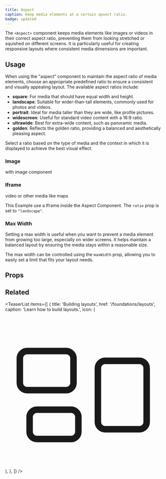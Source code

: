 ```yaml
---
title: Aspect
caption: Keep media elements at a certain apsect ratio.
badge: updated
---
```


The `<Aspect>` component keeps media elements like images or videos in their correct aspect ratio, preventing them from looking stretched or squished on different screens. It is particularly useful for creating responsive layouts where consistent media dimensions are important.

## Usage

When using the "aspect" component to maintain the aspect ratio of media elements, choose an appropriate predefined ratio to ensure a consistent and visually appealing layout. The available aspect ratios include:

- **square**: For media that should have equal width and height.
- **landscape**: Suitable for wider-than-tall elements, commonly used for photos and videos.
- **portrait**: Ideal for media taller than they are wide, like profile pictures.
- **widescreen**: Useful for standard video content with a 16:9 ratio.
- **ultrawide**: Best for extra-wide content, such as panoramic media.
- **golden**: Reflects the golden ratio, providing a balanced and aesthetically pleasing aspect.

Select a ratio based on the type of media and the context in which it is displayed to achieve the best visual effect.

<ComponentDemo file="./aspect-ratio.demo.tsx" />

### Image

with image component

<ComponentDemo file="./aspect-image.demo.tsx" />

### Iframe

video or other media like maps

This Example use a Iframe inside the Aspect Component. The `ratio` prop is set to `"landscape"`.

<ComponentDemo file="./aspect-iframe.demo.tsx" />

### Max Width

Setting a max width is useful when you want to prevent a media element from growing too large, especially on wider screens. It helps maintain a balanced layout by ensuring the media stays within a reasonable size.

The max width can be controlled using the `maxWidth` prop, allowing you to easily set a limit that fits your layout needs.

<ComponentDemo file="./aspect-max-width.demo.tsx" />

## Props

<StorybookHintMessage component={title} />

<PropsTable component={title} />

## Related

<TeaserList
  items={[
    {
      title: 'Building layouts',
      href: '/foundations/layouts',
      caption: 'Learn how to build layouts.',
      icon: (
        <svg
          xmlns="http://www.w3.org/2000/svg"
          fill="none"
          viewBox="0 0 24 24"
          strokeWidth={1.5}
          stroke="currentColor"
          className="size-6"
        >
          <path
            strokeLinecap="round"
            strokeLinejoin="round"
            d="M2.25 7.125C2.25 6.504 2.754 6 3.375 6h6c.621 0 1.125.504 1.125 1.125v3.75c0 .621-.504 1.125-1.125 1.125h-6a1.125 1.125 0 0 1-1.125-1.125v-3.75ZM14.25 8.625c0-.621.504-1.125 1.125-1.125h5.25c.621 0 1.125.504 1.125 1.125v8.25c0 .621-.504 1.125-1.125 1.125h-5.25a1.125 1.125 0 0 1-1.125-1.125v-8.25ZM3.75 16.125c0-.621.504-1.125 1.125-1.125h5.25c.621 0 1.125.504 1.125 1.125v2.25c0 .621-.504 1.125-1.125 1.125h-5.25a1.125 1.125 0 0 1-1.125-1.125v-2.25Z"
          />
        </svg>
      ),
    },
  ]}
/>

